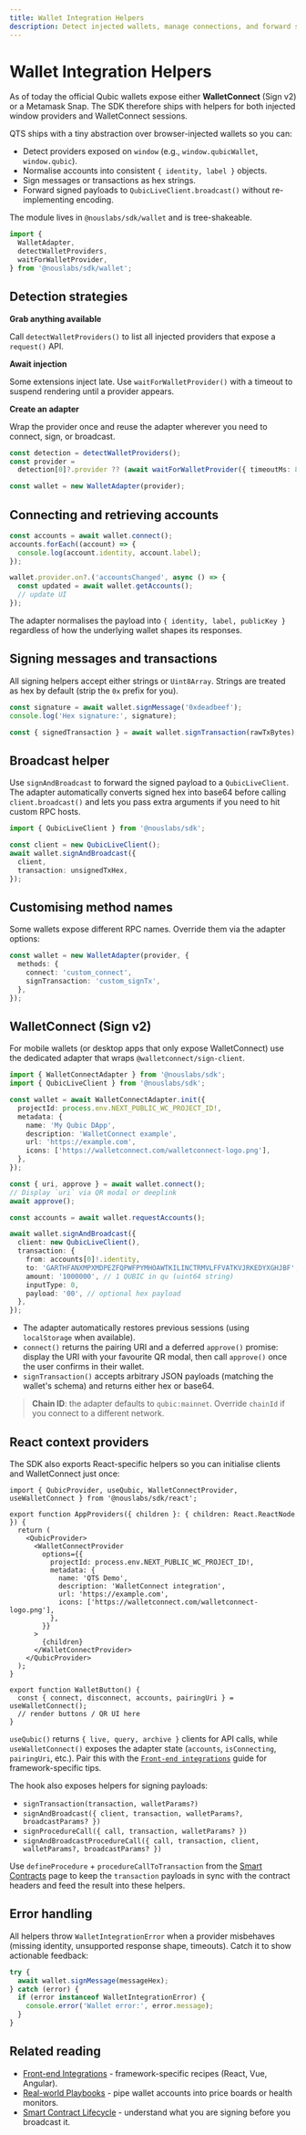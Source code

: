 ```yaml
---
title: Wallet Integration Helpers
description: Detect injected wallets, manage connections, and forward signed transactions with a single adapter.
---
```



# Wallet Integration Helpers

<Callout type="info">
  As of today the official Qubic wallets expose either <strong>WalletConnect</strong> (Sign v2) or a Metamask Snap. The
  SDK therefore ships with helpers for both injected window providers and WalletConnect sessions.
</Callout>

QTS ships with a tiny abstraction over browser-injected wallets so you can:

- Detect providers exposed on `window` (e.g., `window.qubicWallet`, `window.qubic`).
- Normalise accounts into consistent `{ identity, label }` objects.
- Sign messages or transactions as hex strings.
- Forward signed payloads to `QubicLiveClient.broadcast()` without re-implementing encoding.

The module lives in `@nouslabs/sdk/wallet` and is tree-shakeable.

```ts
import {
  WalletAdapter,
  detectWalletProviders,
  waitForWalletProvider,
} from '@nouslabs/sdk/wallet';
```

## Detection strategies

<Steps>
  <div>
    <strong>Grab anything available</strong>
    <p>
      Call <code>detectWalletProviders()</code> to list all injected providers that expose a <code>request()</code> API.
    </p>
  </div>
  <div>
    <strong>Await injection</strong>
    <p>
      Some extensions inject late. Use <code>waitForWalletProvider()</code> with a timeout to suspend rendering until a
      provider appears.
    </p>
  </div>
  <div>
    <strong>Create an adapter</strong>
    <p>
      Wrap the provider once and reuse the adapter wherever you need to connect, sign, or broadcast.
    </p>
  </div>
</Steps>

```ts
const detection = detectWalletProviders();
const provider =
  detection[0]?.provider ?? (await waitForWalletProvider({ timeoutMs: 8000 })).provider;

const wallet = new WalletAdapter(provider);
```

## Connecting and retrieving accounts

```ts
const accounts = await wallet.connect();
accounts.forEach((account) => {
  console.log(account.identity, account.label);
});

wallet.provider.on?.('accountsChanged', async () => {
  const updated = await wallet.getAccounts();
  // update UI
});
```

The adapter normalises the payload into `{ identity, label, publicKey }` regardless of how the underlying wallet shapes
its responses.

## Signing messages and transactions

All signing helpers accept either strings or `Uint8Array`. Strings are treated as hex by default (strip the `0x` prefix
for you).

```ts
const signature = await wallet.signMessage('0xdeadbeef');
console.log('Hex signature:', signature);

const { signedTransaction } = await wallet.signTransaction(rawTxBytes);
```

## Broadcast helper

Use `signAndBroadcast` to forward the signed payload to a `QubicLiveClient`. The adapter automatically converts signed
hex into base64 before calling `client.broadcast()` and lets you pass extra arguments if you need to hit custom RPC hosts.

```ts
import { QubicLiveClient } from '@nouslabs/sdk';

const client = new QubicLiveClient();
await wallet.signAndBroadcast({
  client,
  transaction: unsignedTxHex,
});
```

## Customising method names

Some wallets expose different RPC names. Override them via the adapter options:

```ts
const wallet = new WalletAdapter(provider, {
  methods: {
    connect: 'custom_connect',
    signTransaction: 'custom_signTx',
  },
});
```

## WalletConnect (Sign v2)

For mobile wallets (or desktop apps that only expose WalletConnect) use the dedicated adapter that wraps
`@walletconnect/sign-client`.

```ts
import { WalletConnectAdapter } from '@nouslabs/sdk';
import { QubicLiveClient } from '@nouslabs/sdk';

const wallet = await WalletConnectAdapter.init({
  projectId: process.env.NEXT_PUBLIC_WC_PROJECT_ID!,
  metadata: {
    name: 'My Qubic DApp',
    description: 'WalletConnect example',
    url: 'https://example.com',
    icons: ['https://walletconnect.com/walletconnect-logo.png'],
  },
});

const { uri, approve } = await wallet.connect();
// Display `uri` via QR modal or deeplink
await approve();

const accounts = await wallet.requestAccounts();

await wallet.signAndBroadcast({
  client: new QubicLiveClient(),
  transaction: {
    from: accounts[0]!.identity,
    to: 'GARTHFANXMPXMDPEZFQPWFPYMHOAWTKILINCTRMVLFFVATKVJRKEDYXGHJBF',
    amount: '1000000', // 1 QUBIC in qu (uint64 string)
    inputType: 0,
    payload: '00', // optional hex payload
  },
});
```

- The adapter automatically restores previous sessions (using `localStorage` when available).
- `connect()` returns the pairing URI and a deferred `approve()` promise: display the URI with your favourite QR modal,
  then call `approve()` once the user confirms in their wallet.
- `signTransaction()` accepts arbitrary JSON payloads (matching the wallet's schema) and returns either hex or base64.

> **Chain ID**: the adapter defaults to `qubic:mainnet`. Override `chainId` if you connect to a different network.

## React context providers

The SDK also exports React-specific helpers so you can initialise clients and WalletConnect just once:

```tsx
import { QubicProvider, useQubic, WalletConnectProvider, useWalletConnect } from '@nouslabs/sdk/react';

export function AppProviders({ children }: { children: React.ReactNode }) {
  return (
    <QubicProvider>
      <WalletConnectProvider
        options={{
          projectId: process.env.NEXT_PUBLIC_WC_PROJECT_ID!,
          metadata: {
            name: 'QTS Demo',
            description: 'WalletConnect integration',
            url: 'https://example.com',
            icons: ['https://walletconnect.com/walletconnect-logo.png'],
          },
        }}
      >
        {children}
      </WalletConnectProvider>
    </QubicProvider>
  );
}

export function WalletButton() {
  const { connect, disconnect, accounts, pairingUri } = useWalletConnect();
  // render buttons / QR UI here
}
```

`useQubic()` returns `{ live, query, archive }` clients for API calls, while `useWalletConnect()` exposes the adapter
state (`accounts`, `isConnecting`, `pairingUri`, etc.). Pair this with the [`Front-end integrations`](/docs/integrations/frontend)
guide for framework-specific tips.

The hook also exposes helpers for signing payloads:

- `signTransaction(transaction, walletParams?)`
- `signAndBroadcast({ client, transaction, walletParams?, broadcastParams? })`
- `signProcedureCall({ call, transaction, walletParams? })`
- `signAndBroadcastProcedureCall({ call, transaction, client, walletParams?, broadcastParams? })`

Use `defineProcedure` + `procedureCallToTransaction` from the [Smart Contracts](/docs/smart-contracts) page to keep the
`transaction` payloads in sync with the contract headers and feed the result into these helpers.

## Error handling

All helpers throw `WalletIntegrationError` when a provider misbehaves (missing identity, unsupported response shape,
timeouts). Catch it to show actionable feedback:

```ts
try {
  await wallet.signMessage(messageHex);
} catch (error) {
  if (error instanceof WalletIntegrationError) {
    console.error('Wallet error:', error.message);
  }
}
```

## Related reading

- [Front-end Integrations](/docs/integrations/frontend) - framework-specific recipes (React, Vue, Angular).
- [Real-world Playbooks](/docs/guides/real-world-playbooks) - pipe wallet accounts into price boards or health monitors.
- [Smart Contract Lifecycle](/docs/guides/smart-contract-lifecycle) - understand what you are signing before you broadcast it.
